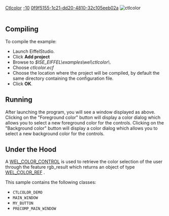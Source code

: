 [[Property:title|Ctlcolor]]
[[Property:weight|-10]]
[[Property:uuid|0f9f5155-1c21-dd20-4810-32c105eeb02a]]
[[Image:ctlcolor|ctlcolor]]  <br/>
<br/>

==Compiling==

To compile the example: 
* Launch EiffelStudio. 
* Click '''Add project'''
* Browse to ''$ISE_EIFFEL\examples\wel\ctlcolor\''. 
* Choose ''ctlcolor.ecf''
* Choose the location where the project will be compiled, by default the same directory containing the configuration file. 
* Click '''OK'''. 

==Running==

After launching the program, you will see a window displayed as above. Clicking on the "Foreground color" button will display a color dialog which allows you to select a new foreground color for the controls. Clicking on the "Background color" button will display a color dialog which allows you to select a new background color for the controls. 

==Under the Hood==

A [[ref:libraries/wel/reference/wel_color_control_chart|WEL_COLOR_CONTROL]]  is used to retrieve the color selection of the user through the feature rgb_result which returns an object of type [[ref:libraries/wel/reference/wel_color_ref_chart|WEL_COLOR_REF]] . 

This sample contains the following classes: 
* <code>CTLCOLOR_DEMO</code>
* <code>MAIN_WINDOW</code>
* <code>MY_BUTTON</code>
* <code>PRECOMP_MAIN_WINDOW</code>





